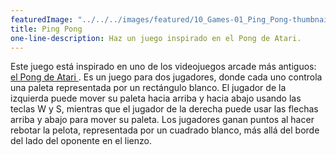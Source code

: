 ---
featuredImage: "../../../images/featured/10_Games-01_Ping_Pong-thumbnail.png"
title: Ping Pong
one-line-description: Haz un juego inspirado en el Pong de Atari.
---

Este juego está inspirado en uno de los videojuegos arcade más antiguos: 
<a href="https://en.wikipedia.org/wiki/Pong" target="_blank"> el Pong de Atari </a>. 
Es un juego para dos jugadores, donde cada uno controla una paleta representada 
por un rectángulo blanco. El jugador de la izquierda puede mover su paleta hacia arriba y 
hacia abajo usando las teclas W y S, mientras que el jugador de la derecha puede usar las 
flechas arriba y abajo para mover su paleta. Los jugadores ganan puntos al hacer rebotar la pelota, 
representada por un cuadrado blanco, más allá del borde del lado del oponente en el lienzo.
